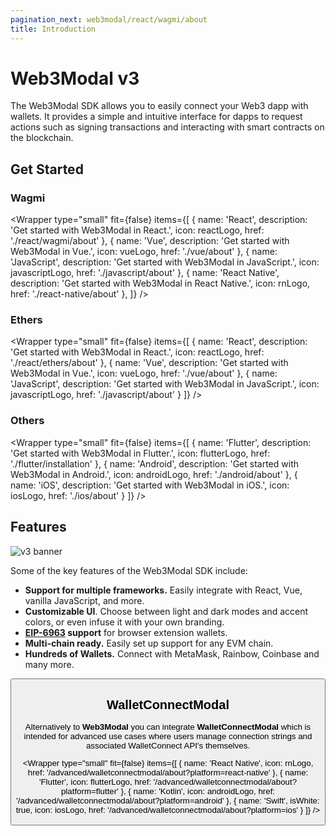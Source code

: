 ```yaml
---
pagination_next: web3modal/react/wagmi/about
title: Introduction
---
```




# Web3Modal v3

The Web3Modal SDK allows you to easily connect your Web3 dapp with wallets. It provides a simple and
intuitive interface for dapps to request actions such as signing transactions and interacting with smart
contracts on the blockchain.

<W3MQuickStart />

## Get Started

### Wagmi

<Wrapper
  type="small"
  fit={false}
  items={[
    {
      name: 'React',
      description: 'Get started with Web3Modal in React.',
      icon: reactLogo,
      href: './react/wagmi/about'
    },
    {
      name: 'Vue',
      description: 'Get started with Web3Modal in Vue.',
      icon: vueLogo,
      href: './vue/about'
    },
    {
      name: 'JavaScript',
      description: 'Get started with Web3Modal in JavaScript.',
      icon: javascriptLogo,
      href: './javascript/about'
    },
    {
      name: 'React Native',
      description: 'Get started with Web3Modal in React Native.',
      icon: rnLogo,
      href: './react-native/about'
    },
  ]}
/>


### Ethers

<Wrapper
  type="small"
  fit={false}
  items={[
    {
      name: 'React',
      description: 'Get started with Web3Modal in React.',
      icon: reactLogo,
      href: './react/ethers/about'
    },
    {
      name: 'Vue',
      description: 'Get started with Web3Modal in Vue.',
      icon: vueLogo,
      href: './vue/about'
    },
    {
      name: 'JavaScript',
      description: 'Get started with Web3Modal in JavaScript.',
      icon: javascriptLogo,
      href: './javascript/about'
    }
  ]}
/>

### Others

<Wrapper
  type="small"
  fit={false}
  items={[
    {
      name: 'Flutter',
      description: 'Get started with Web3Modal in Flutter.',
      icon: flutterLogo,
      href: './flutter/installation'
    },
    {
      name: 'Android',
      description: 'Get started with Web3Modal in Android.',
      icon: androidLogo,
      href: './android/about'
    },
    {
      name: 'iOS',
      description: 'Get started with Web3Modal in iOS.',
      icon: iosLogo,
      href: './ios/about'
    }
  ]}
/>

## Features

![v3 banner](../../static/img/v3.png)

Some of the key features of the Web3Modal SDK include:

- **Support for multiple frameworks.** Easily integrate with React, Vue, vanilla JavaScript, and more.
- **Customizable UI**. Choose between light and dark modes and accent colors, or even infuse it with your own branding.
- **[EIP-6963](https://eips.ethereum.org/EIPS/eip-6963) support** for browser extension wallets.
- **Multi-chain ready.** Easily set up support for any EVM chain.
- **Hundreds of Wallets.** Connect with MetaMask, Rainbow, Coinbase and many more.

<Button name="Try Demo" url="https://web3modal.com/" />

## WalletConnectModal

Alternatively to **Web3Modal** you can integrate **WalletConnectModal** which is intended for advanced use cases where users manage connection strings and associated WalletConnect API's themselves.

<Wrapper
  type="small"
  fit={false}
  items={[
    {
      name: 'React Native',
      icon: rnLogo,
      href: '/advanced/walletconnectmodal/about?platform=react-native'
    },
    {
      name: 'Flutter',
      icon: flutterLogo,
      href: '/advanced/walletconnectmodal/about?platform=flutter'
    },
    {
      name: 'Kotlin',
      icon: androidLogo,
      href: '/advanced/walletconnectmodal/about?platform=android'
    },
    {
      name: 'Swift',
      isWhite: true,
      icon: iosLogo,
      href: '/advanced/walletconnectmodal/about?platform=ios'
    }
  ]}
/>
